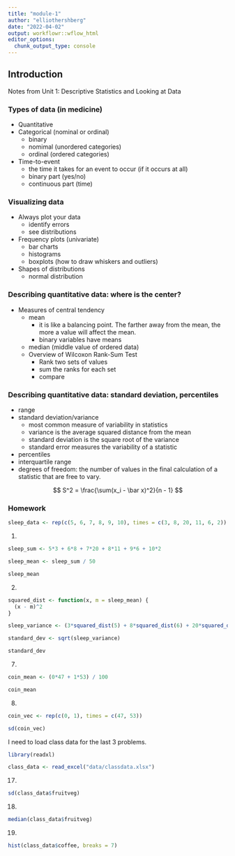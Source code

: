```yaml
---
title: "module-1"
author: "elliothershberg"
date: "2022-04-02"
output: workflowr::wflow_html
editor_options:
  chunk_output_type: console
---
```


## Introduction

Notes from Unit 1: Descriptive Statistics and Looking at Data

### Types of data (in medicine)

-   Quantitative
-   Categorical (nominal or ordinal)
    -   binary
    -   nomimal (unordered categories)
    -   ordinal (ordered categories)
-   Time-to-event
    -   the time it takes for an event to occur (if it occurs at all)
    -   binary part (yes/no)
    -   continuous part (time)

### Visualizing data

-   Always plot your data
    -   identify errors
    -   see distributions
-   Frequency plots (univariate)
    -   bar charts
    -   histograms
    -   boxplots (how to draw whiskers and outliers)
-   Shapes of distributions
    -   normal distribution

### Describing quantitative data: where is the center?

-   Measures of central tendency
    -   mean
        -   it is like a balancing point. The farther away from the mean, the more a value will affect the mean.
        -   binary variables have means
    -   median (middle value of ordered data)
    -   Overview of Wilcoxon Rank-Sum Test
        -   Rank two sets of values
        -   sum the ranks for each set
        -   compare

### Describing quantitative data: standard deviation, percentiles

-   range
-   standard deviation/variance
    -   most common measure of variability in statistics
    -   variance is the average squared distance from the mean
    -   standard deviation is the square root of the variance
    -   standard error measures the variability of a statistic
-   percentiles
-   interquartile range
-   degrees of freedom: the number of values in the final calculation of a statistic that are free to vary.

$$
S^2 = \frac{\sum(x_i - \bar x)^2}{n - 1}
$$

### Homework

```r
sleep_data <- rep(c(5, 6, 7, 8, 9, 10), times = c(3, 8, 20, 11, 6, 2))
```


1.  

```r
sleep_sum <- 5*3 + 6*8 + 7*20 + 8*11 + 9*6 + 10*2

sleep_mean <- sleep_sum / 50

sleep_mean
```

2.  

```r
squared_dist <- function(x, m = sleep_mean) {
  (x - m)^2
}

sleep_variance <- (3*squared_dist(5) + 8*squared_dist(6) + 20*squared_dist(7) + 11*squared_dist(8) + 6*squared_dist(9) + 2*squared_dist(10)) / 49

standard_dev <- sqrt(sleep_variance)

standard_dev
```

7.

```r
coin_mean <- (0*47 + 1*53) / 100

coin_mean
```

8.

```r
coin_vec <- rep(c(0, 1), times = c(47, 53))

sd(coin_vec)
```

I need to load class data for the last 3 problems.

```r
library(readxl)

class_data <- read_excel("data/classdata.xlsx")
```


17.

```r
sd(class_data$fruitveg)
```

18.

```r
median(class_data$fruitveg)
```

19.

```r
hist(class_data$coffee, breaks = 7)
```

